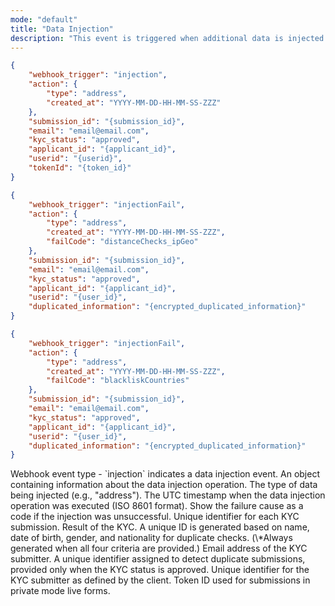 ```yaml
---
mode: "default"
title: "Data Injection"
description: "This event is triggered when additional data is injected into the KYC system. It is primarily used for adding or updating specific data types, such as address information. Through this event, you can track the data enrichment process of KYC profiles and update related systems accordingly."
---
```


<CodeGroup>

```json injection-pass.json
{
    "webhook_trigger": "injection",
    "action": {
        "type": "address",
        "created_at": "YYYY-MM-DD-HH-MM-SS-ZZZ"
    },
    "submission_id": "{submission_id}",
    "email": "email@email.com",
    "kyc_status": "approved",
    "applicant_id": "{applicant_id}",
    "userid": "{userid}",
    "tokenId": "{token_id}"
}
```


```json injection-fail-distance.json
{
    "webhook_trigger": "injectionFail",
    "action": {
        "type": "address",
        "created_at": "YYYY-MM-DD-HH-MM-SS-ZZZ",
        "failCode": "distanceChecks_ipGeo"
    },
    "submission_id": "{submission_id}",
    "email": "email@email.com",
    "kyc_status": "approved",
    "applicant_id": "{applicant_id}",
    "userid": "{user_id}",
    "duplicated_information": "{encrypted_duplicated_information}"
}
```


```json injection-fail-blacklist.json
{
    "webhook_trigger": "injectionFail",
    "action": {
        "type": "address",
        "created_at": "YYYY-MM-DD-HH-MM-SS-ZZZ",
        "failCode": "blackliskCountries"
    },
    "submission_id": "{submission_id}",
    "email": "email@email.com",
    "kyc_status": "approved",
    "applicant_id": "{applicant_id}",
    "userid": "{user_id}",
    "duplicated_information": "{encrypted_duplicated_information}"
}
```

</CodeGroup>

<ResponseField name="webhook_trigger" type="string">
  Webhook event type - `injection` indicates a data injection event.
</ResponseField>

<ResponseField name="action" type="object">
  An object containing information about the data injection operation.

  <Expandable title="properties">
    <ResponseField name="type" type="string">
      The type of data being injected (e.g., "address").
    </ResponseField>
    <ResponseField name="created_at" type="string">
      The UTC timestamp when the data injection operation was executed (ISO 8601 format).
    </ResponseField>
    <ResponseField name="failCode" type="string">
      Show the failure cause as a code if the injection was unsuccessful.
    </ResponseField>
  </Expandable>
</ResponseField>

<ResponseField name="submission_id" type="string">
  Unique identifier for each KYC submission.
</ResponseField>

<ResponseField name="kyc_status" type="string">
  Result of the KYC.
</ResponseField>

<ResponseField name="duplicated_information" type="string">
  A unique ID is generated based on name, date of birth, gender, and nationality for duplicate checks. (\*Always generated when all four criteria are provided.)
</ResponseField>

<ResponseField name="email" type="string">
  Email address of the KYC submitter.
</ResponseField>

<ResponseField name="applicant_id" type="string">
  A unique identifier assigned to detect duplicate submissions, provided only when the KYC status is approved.
</ResponseField>

<ResponseField name="userid" type="string">
  Unique identifier for the KYC submitter as defined by the client.
</ResponseField>

<ResponseField name="tokenId" type="string">
  Token ID used for submissions in private mode live forms.
</ResponseField>